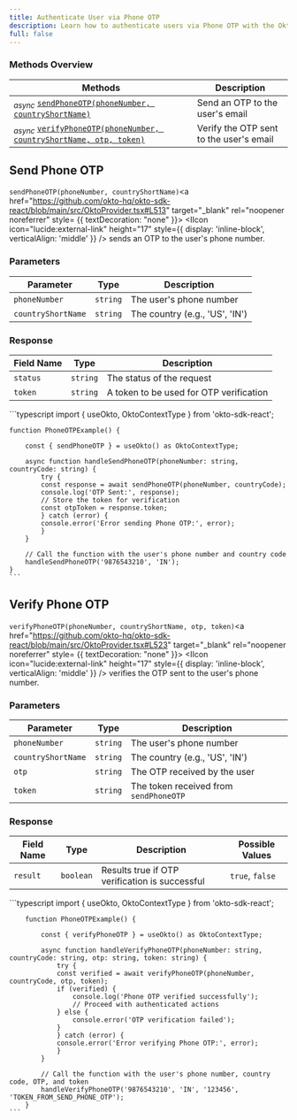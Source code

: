 ```yaml
---
title: Authenticate User via Phone OTP
description: Learn how to authenticate users via Phone OTP with the Okto SDK.
full: false
---
```




### Methods Overview

| Methods                                                                         | Description              |                 
|---------------------------------------------------------------------------------|---------------------------------|
| <sub><i>async</i></sub> [`sendPhoneOTP(phoneNumber, countryShortName)`](#send-phone-otp)                | Send an OTP to the user's email  |
| <sub><i>async</i></sub> [`verifyPhoneOTP(phoneNumber, countryShortName, otp, token)`](#verify-phone-otp)| Verify the OTP sent to the user's email|

<div className="method-box">

## Send Phone OTP

`sendPhoneOTP(phoneNumber, countryShortName)`<a href="https://github.com/okto-hq/okto-sdk-react/blob/main/src/OktoProvider.tsx#L513" target="_blank" rel="noopener noreferrer" style= {{ textDecoration: "none" }}> <IIcon icon="lucide:external-link" height="17" style={{ display: 'inline-block', verticalAlign: 'middle' }} /></a>  sends an OTP to the user's phone number.

### Parameters

| Parameter          | Type          | Description                     |
|--------------------|---------------|---------------------------------|
| `phoneNumber`      | `string`      | The user's phone number         |
| `countryShortName` | `string`      | The country (e.g., 'US', 'IN')  |

### Response

<Callout title="Success Response">

| Field Name | Type          | Description                            | 
|------------|---------------|----------------------------------------|
| `status`   | `string`      | The status of the request              |
| `token`    | `string`      | A token to be used for OTP verification|

</Callout>

<Accordions>
<Accordion title="Example">
<Tabs items={['Typescript']}>
  <Tab value="Typescript">
    ```typescript
    import { useOkto, OktoContextType } from 'okto-sdk-react';

    function PhoneOTPExample() {
        
        const { sendPhoneOTP } = useOkto() as OktoContextType;

        async function handleSendPhoneOTP(phoneNumber: string, countryCode: string) {
            try {
            const response = await sendPhoneOTP(phoneNumber, countryCode);
            console.log('OTP Sent:', response);
            // Store the token for verification
            const otpToken = response.token;
            } catch (error) {
            console.error('Error sending Phone OTP:', error);
            }
        }

        // Call the function with the user's phone number and country code
        handleSendPhoneOTP('9876543210', 'IN');
    }
    ```
  </Tab>
</Tabs>
</Accordion>
</Accordions>

</div>

<div className="method-box">

## Verify Phone OTP

`verifyPhoneOTP(phoneNumber, countryShortName, otp, token)`<a href="https://github.com/okto-hq/okto-sdk-react/blob/main/src/OktoProvider.tsx#L523" target="_blank" rel="noopener noreferrer" style= {{ textDecoration: "none" }}> <IIcon icon="lucide:external-link" height="17" style={{ display: 'inline-block', verticalAlign: 'middle' }} /></a> verifies the OTP sent to the user's phone number.

### Parameters

| Parameter          | Type          | Description                            |
|--------------------|---------------|----------------------------------------|
| `phoneNumber`      | `string`      | The user's phone number                |
| `countryShortName` | `string`      | The country (e.g., 'US', 'IN')         |
| `otp`              | `string`      | The OTP received by the user           |
| `token`            | `string`      | The token received from `sendPhoneOTP` |

### Response

<Callout title="Success Response">

| Field Name | Type          | Description                                    | Possible Values |
|------------|---------------|------------------------------------------------|-----------------|
| `result`   | `boolean`     | Results true if OTP verification is successful | `true`, `false` |

</Callout>

<Accordions>
<Accordion title="Example">
<Tabs items={['Typescript']}>
  <Tab value="Typescript">
    ```typescript
        import { useOkto, OktoContextType } from 'okto-sdk-react';

        function PhoneOTPExample() {

            const { verifyPhoneOTP } = useOkto() as OktoContextType;

            async function handleVerifyPhoneOTP(phoneNumber: string, countryCode: string, otp: string, token: string) {
                try {
                const verified = await verifyPhoneOTP(phoneNumber, countryCode, otp, token);
                if (verified) {
                    console.log('Phone OTP verified successfully');
                    // Proceed with authenticated actions
                } else {
                    console.error('OTP verification failed');
                }
                } catch (error) {
                console.error('Error verifying Phone OTP:', error);
                }
            }

            // Call the function with the user's phone number, country code, OTP, and token
            handleVerifyPhoneOTP('9876543210', 'IN', '123456', 'TOKEN_FROM_SEND_PHONE_OTP');
        }
    ```
  </Tab>
</Tabs>
</Accordion>
</Accordions>

</div>
